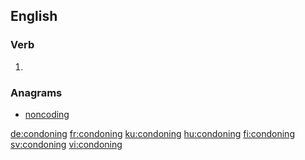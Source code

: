 ==English==

===Verb===
{{head|en|present participle}}

# {{present participle of|condone|lang=en|nocat=1}}

===Anagrams===
* [[noncoding#English|noncoding]]

[[de:condoning]]
[[fr:condoning]]
[[ku:condoning]]
[[hu:condoning]]
[[fi:condoning]]
[[sv:condoning]]
[[vi:condoning]]